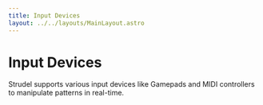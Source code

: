 ```yaml
---
title: Input Devices
layout: ../../layouts/MainLayout.astro
---
```




# Input Devices

Strudel supports various input devices like Gamepads and MIDI controllers to manipulate patterns in real-time.

<Gamepad />
